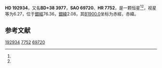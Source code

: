 {{Starbox begin
| name = HD 192934
}}
{{Starbox observe
| epoch = [[J2000.0|J2000.0]]
| constell = {{星座名待查}}<ref name=SIMBAD>{{cite web
 | url=http://simbad.u-strasbg.fr/simbad/sim-id?Ident=HR+7752
 | title=Pulsating variable Star
 | publisher=Centre de Données astronomiques de Strasbourg
 | work=SIMBAD
 | accessdate=2012-07-13
 | archive-date=2019-07-27
 | archive-url=https://web.archive.org/web/20190727173353/http://simbad.u-strasbg.fr/simbad/sim-id%3FIdent%3DHR%2B7752
 }}</ref><ref name=DATA>{{cite web
 | url=http://vizier.u-strasbg.fr/viz-bin/VizieR-5?-out.add=.&-source=5050&-corr=PK=HR&-out.max=9999&HR=7752
 | title=VizieR Detailed Page
 | accessdate=2012-07-13
 | archive-date=2016-03-05
 | archive-url=https://web.archive.org/web/20160305045343/http://vizier.u-strasbg.fr/viz-bin/VizieR-5?-out.add=.&-source=5050&-corr=PK=HR&-out.max=9999&HR=7752
 | dead-url=no
 }}</ref>
| 星官 = 
| ra = {{RA|20|16|3.4}}<ref name=SIMBAD /><ref name=DATA />
| dec = {{DEC|+38|53|52}}<ref name=SIMBAD /><ref name=DATA />
| appmag_v = 6.27<ref name=SIMBAD /><ref name=DATA />
}}
{{Starbox character
| class = A1V<ref name=SIMBAD /><ref name=DATA />
| b-v = 0.01<ref name=SIMBAD /><ref name=DATA />
| u-b = -0.01<ref name=SIMBAD /><ref name=DATA />
| r-i = <ref name=SIMBAD /><ref name=DATA />
| variable = 
}}
{{Starbox astrometry
| radial_v = -0.01
| prop_mo_ra = 8
| parallax = 
| p_error = 
}}
{{Starbox catalog
| names =BD+38 3977，[[SAO星表|SAO]] 69720，[[HD星表|HD]] 192934，[[HR星表|HR]] 7752}}
{{Starbox reference |Simbad=HR+7752}}
{{Starbox end}}

'''HD 192934'''，又名'''BD+38 3977'''，'''SAO 69720'''、'''HR 7752'''，是一颗恒星<ref name=SIMBAD /><ref name=DATA />，视星等为6.27，位于[[銀道座標系|銀經]]76.36，[[銀道座標系|銀緯]]2.08，其[[B1900.0|B1900.0]]坐标为赤經{{RA|20|12|25.4}}，赤緯{{DEC|+38|2.08|27}}。

== 参考文献 ==
{{reflist}}

{{star-stub}}

[[Category:HD和HDE天體|192934]]
[[Category:HR天體|7752]]
[[Category:SAO天體|69720]]